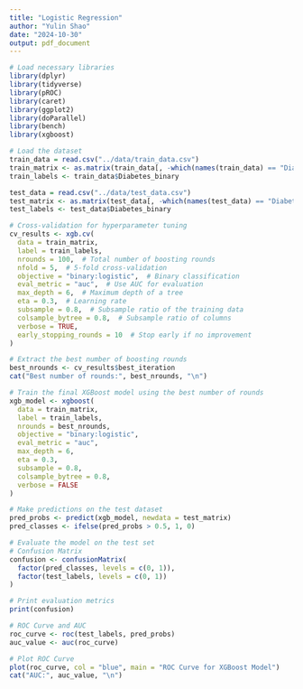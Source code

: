 ```yaml
---
title: "Logistic Regression"
author: "Yulin Shao"
date: "2024-10-30"
output: pdf_document
---
```


```r
# Load necessary libraries
library(dplyr)
library(tidyverse)
library(pROC)
library(caret)
library(ggplot2)
library(doParallel)
library(bench)
library(xgboost)
```

```r
# Load the dataset
train_data = read.csv("../data/train_data.csv")
train_matrix <- as.matrix(train_data[, -which(names(train_data) == "Diabetes_binary")])
train_labels <- train_data$Diabetes_binary

test_data = read.csv("../data/test_data.csv")
test_matrix <- as.matrix(test_data[, -which(names(test_data) == "Diabetes_binary")])
test_labels <- test_data$Diabetes_binary
```

```r
# Cross-validation for hyperparameter tuning
cv_results <- xgb.cv(
  data = train_matrix,
  label = train_labels,
  nrounds = 100,  # Total number of boosting rounds
  nfold = 5,  # 5-fold cross-validation
  objective = "binary:logistic",  # Binary classification
  eval_metric = "auc",  # Use AUC for evaluation
  max_depth = 6,  # Maximum depth of a tree
  eta = 0.3,  # Learning rate
  subsample = 0.8,  # Subsample ratio of the training data
  colsample_bytree = 0.8,  # Subsample ratio of columns
  verbose = TRUE,
  early_stopping_rounds = 10  # Stop early if no improvement
)

# Extract the best number of boosting rounds
best_nrounds <- cv_results$best_iteration
cat("Best number of rounds:", best_nrounds, "\n")

# Train the final XGBoost model using the best number of rounds
xgb_model <- xgboost(
  data = train_matrix,
  label = train_labels,
  nrounds = best_nrounds,
  objective = "binary:logistic",
  eval_metric = "auc",
  max_depth = 6,
  eta = 0.3,
  subsample = 0.8,
  colsample_bytree = 0.8,
  verbose = FALSE
)

# Make predictions on the test dataset
pred_probs <- predict(xgb_model, newdata = test_matrix)
pred_classes <- ifelse(pred_probs > 0.5, 1, 0)

# Evaluate the model on the test set
# Confusion Matrix
confusion <- confusionMatrix(
  factor(pred_classes, levels = c(0, 1)), 
  factor(test_labels, levels = c(0, 1))
)

# Print evaluation metrics
print(confusion)

# ROC Curve and AUC
roc_curve <- roc(test_labels, pred_probs)
auc_value <- auc(roc_curve)

# Plot ROC Curve
plot(roc_curve, col = "blue", main = "ROC Curve for XGBoost Model")
cat("AUC:", auc_value, "\n")
```


